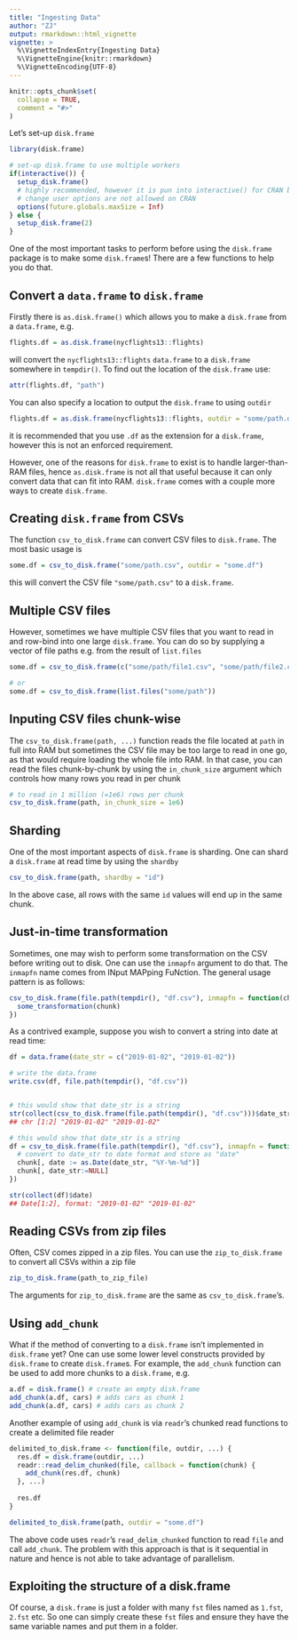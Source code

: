 ```yaml
---
title: "Ingesting Data"
author: "ZJ"
output: rmarkdown::html_vignette
vignette: >
  %\VignetteIndexEntry{Ingesting Data}
  %\VignetteEngine{knitr::rmarkdown}
  %\VignetteEncoding{UTF-8}
---
```


```r
knitr::opts_chunk$set(
  collapse = TRUE,
  comment = "#>"
)
```

Let's set-up `disk.frame`
```r
library(disk.frame)

# set-up disk.frame to use multiple workers
if(interactive()) {
  setup_disk.frame()
  # highly recommended, however it is pun into interactive() for CRAN because
  # change user options are not allowed on CRAN
  options(future.globals.maxSize = Inf)  
} else {
  setup_disk.frame(2)
}

```

One of the most important tasks to perform before using the `disk.frame` package is to make some `disk.frame`s! There are a few functions to help you do that.

## Convert a `data.frame` to `disk.frame`
Firstly there is `as.disk.frame()` which allows you to make a `disk.frame` from a `data.frame`, e.g.

```r
flights.df = as.disk.frame(nycflights13::flights)
```

will convert the `nycflights13::flights` `data.frame` to a `disk.frame` somewhere in `tempdir()`. To find out the location of the `disk.frame` use:

```r
attr(flights.df, "path")
```

You can also specify a location to output the `disk.frame` to using `outdir`

```r
flights.df = as.disk.frame(nycflights13::flights, outdir = "some/path.df")
```

it is recommended that you use `.df` as the extension for a `disk.frame`, however this is not an enforced requirement.

However, one of the reasons for `disk.frame` to exist is to handle larger-than-RAM files, hence `as.disk.frame` is not all that useful because it can only convert data that can fit into RAM. `disk.frame` comes with a couple more ways to create `disk.frame`.

## Creating `disk.frame` from CSVs
The function `csv_to_disk.frame` can convert CSV files to `disk.frame`. The most basic usage is

```r
some.df = csv_to_disk.frame("some/path.csv", outdir = "some.df")
```

this will convert the CSV file `"some/path.csv"` to a `disk.frame`. 

## Multiple CSV files

However, sometimes we have multiple CSV files that you want to read in and row-bind into one large `disk.frame`. You can do so by supplying a vector of file paths e.g. from the result of `list.files`

```r
some.df = csv_to_disk.frame(c("some/path/file1.csv", "some/path/file2.csv"))

# or
some.df = csv_to_disk.frame(list.files("some/path"))
```

## Inputing CSV files chunk-wise
The `csv_to_disk.frame(path, ...)` function reads the file located at `path` in full into RAM but sometimes the CSV file may be too large to read in one go, as that would require loading the whole file into RAM. In that case, you can read the files chunk-by-chunk by using the `in_chunk_size` argument which controls how many rows you read in per chunk

```r
# to read in 1 million (=1e6) rows per chunk
csv_to_disk.frame(path, in_chunk_size = 1e6)
```

## Sharding
One of the most important aspects of `disk.frame` is sharding. One can shard a `disk.frame` at read time by using the `shardby`

```r
csv_to_disk.frame(path, shardby = "id")
```

In the above case, all rows with the same `id` values will end up in the same chunk.


## Just-in-time transformation
Sometimes, one may wish to perform some transformation on the CSV before writing out to disk. One can use the `inmapfn` argument to do that. The `inmapfn` name comes from INput MAPping FuNction. The general usage pattern is as follows:

```r
csv_to_disk.frame(file.path(tempdir(), "df.csv"), inmapfn = function(chunk) {
  some_transformation(chunk)
})
```

As a contrived example, suppose you wish to convert a string into date at read time:

```r
df = data.frame(date_str = c("2019-01-02", "2019-01-02"))

# write the data.frame 
write.csv(df, file.path(tempdir(), "df.csv"))


# this would show that date_str is a string
str(collect(csv_to_disk.frame(file.path(tempdir(), "df.csv")))$date_str)
## chr [1:2] "2019-01-02" "2019-01-02"

# this would show that date_str is a string
df = csv_to_disk.frame(file.path(tempdir(), "df.csv"), inmapfn = function(chunk) {
  # convert to date_str to date format and store as "date"
  chunk[, date := as.Date(date_str, "%Y-%m-%d")]
  chunk[, date_str:=NULL]
})

str(collect(df)$date)
## Date[1:2], format: "2019-01-02" "2019-01-02"
```

## Reading CSVs from zip files
Often, CSV comes zipped in a zip files. You can use the `zip_to_disk.frame` to convert all CSVs within a zip file

```r
zip_to_disk.frame(path_to_zip_file)
```

The arguments for `zip_to_disk.frame` are the same as `csv_to_disk.frame`'s.


## Using `add_chunk`

What if the method of converting to a `disk.frame` isn't implemented in `disk.frame` yet? One can use some lower level constructs provided by `disk.frame` to create `disk.frame`s. For example, the `add_chunk` function can be used to add more chunks to a `disk.frame`, e.g.

```r
a.df = disk.frame() # create an empty disk.frame
add_chunk(a.df, cars) # adds cars as chunk 1
add_chunk(a.df, cars) # adds cars as chunk 2
```

Another example of using `add_chunk` is via `readr`'s chunked read functions to create a delimited file reader

```r
delimited_to_disk.frame <- function(file, outdir, ...) {
  res.df = disk.frame(outdir, ...)
  readr::read_delim_chunked(file, callback = function(chunk) {
    add_chunk(res.df, chunk)
  }, ...)
  
  res.df
}

delimited_to_disk.frame(path, outdir = "some.df")
```

The above code uses `readr`'s `read_delim_chunked` function to read `file` and call `add_chunk`. The problem with this approach is that is it sequential in nature and hence is not able to take advantage of parallelism.

## Exploiting the structure of a disk.frame

Of course, a `disk.frame` is just a folder with many `fst` files named as `1.fst`, `2.fst` etc. So one can simply create these `fst` files and ensure they have the same variable names and put them in a folder.
